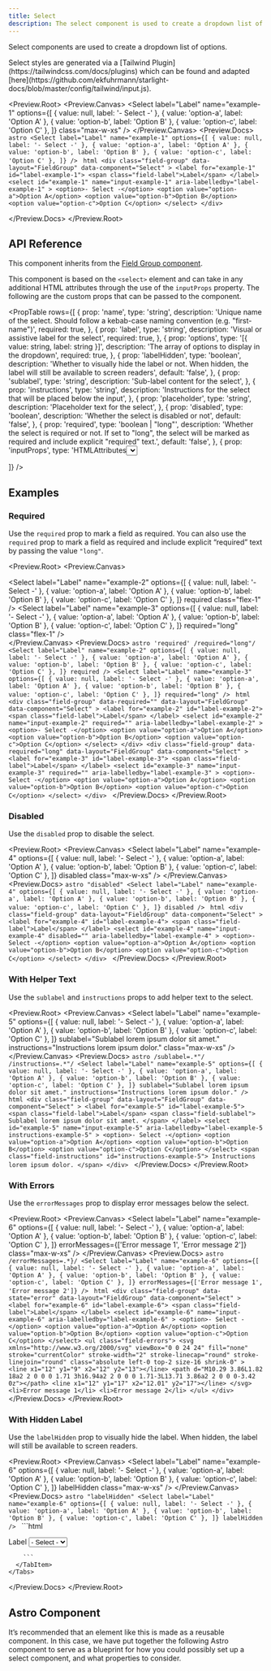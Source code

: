 ```yaml
---
title: Select
description: The select component is used to create a dropdown list of options.
---
```



Select components are used to create a dropdown list of options.

<Aside>
  Select styles are generated via a [Tailwind
  Plugin](https://tailwindcss.com/docs/plugins) which can be found and adapted
  [here](https://github.com/ekfuhrmann/starlight-docs/blob/master/config/tailwind/input.js).
</Aside>

<Preview.Root>
  <Preview.Canvas>
    <Select
      label="Label"
      name="example-1"
      options={[
        { value: null, label: '- Select -' },
        { value: 'option-a', label: 'Option A' },
        { value: 'option-b', label: 'Option B' },
        { value: 'option-c', label: 'Option C' },
      ]}
      class="max-w-xs"
    />
  </Preview.Canvas>
  <Preview.Docs>
    <Tabs>
      <TabItem label="Astro" icon="astro">
        ```astro
        <Select
          label="Label"
          name="example-1"
          options={[
            { value: null, label: '- Select -' },
            { value: 'option-a', label: 'Option A' },
            { value: 'option-b', label: 'Option B' },
            { value: 'option-c', label: 'Option C' },
          ]}
        />
        ```
      </TabItem>
      <TabItem label="Compiled" icon="seti:html">
        ```html
        <div
          class="field-group"
          data-layout="FieldGroup"
          data-component="Select"
        >
          <label for="example-1" id="label-example-1">
            <span class="field-label">Label</span>
          </label>
          <select
            id="example-1"
            name="input-example-1"
            aria-labelledby="label-example-1"
          >
            <option>- Select -</option>
            <option value="option-a">Option A</option>
            <option value="option-b">Option B</option>
            <option value="option-c">Option C</option>
          </select>
        </div>
        ```
      </TabItem>
    </Tabs>

  </Preview.Docs>
</Preview.Root>

## API Reference

This component inherits from the [Field Group component](/forms/field-group/).

This component is based on the `<select>` element and can take in any additional HTML attributes through the use of the `inputProps` property. The following are the custom props that can be passed to the component.

<PropTable
  rows={[
    {
      prop: 'name',
      type: 'string',
      description:
        'Unique name of the select. Should follow a kebab-case naming convention (e.g. "first-name")',
      required: true,
    },
    {
      prop: 'label',
      type: 'string',
      description: 'Visual or assistive label for the select',
      required: true,
    },
    {
      prop: 'options',
      type: '[{ value: string, label: string }]',
      description: 'The array of options to display in the dropdown',
      required: true,
    },
    {
      prop: 'labelHidden',
      type: 'boolean',
      description:
        'Whether to visually hide the label or not. When hidden, the label will still be available to screen readers',
      default: 'false',
    },
    {
      prop: 'sublabel',
      type: 'string',
      description: 'Sub-label content for the select',
    },
    {
      prop: 'instructions',
      type: 'string',
      description:
        'Instructions for the select that will be placed below the input',
    },
    {
      prop: 'placeholder',
      type: 'string',
      description: 'Placeholder text for the select',
    },
    {
      prop: 'disabled',
      type: 'boolean',
      description: 'Whether the select is disabled or not',
      default: 'false',
    },
    {
      prop: 'required',
      type: 'boolean | "long"',
      description:
        'Whether the select is required or not. If set to "long", the select will be marked as required and include explicit "required" text.',
      default: 'false',
    },
    {
      prop: 'inputProps',
      type: 'HTMLAttributes<select>',
      description: 'Additional attributes to pass to the select field',
    },
    {
      prop: 'errorMessages',
      type: 'string[]',
      description: 'Error messages to display below the select',
    },

]}
/>

## Examples

### Required

Use the `required` prop to mark a field as required. You can also use the `required` prop to mark a field as required and include explicit “required” text by passing the value `"long"`.

<Preview.Root>
  <Preview.Canvas>
    <div class="flex flex-wrap gap-24">
      <Select
        label="Label"
        name="example-2"
        options={[
          { value: null, label: '- Select -' },
          { value: 'option-a', label: 'Option A' },
          { value: 'option-b', label: 'Option B' },
          { value: 'option-c', label: 'Option C' },
        ]}
        required
        class="flex-1"
      />
      <Select
        label="Label"
        name="example-3"
        options={[
          { value: null, label: '- Select -' },
          { value: 'option-a', label: 'Option A' },
          { value: 'option-b', label: 'Option B' },
          { value: 'option-c', label: 'Option C' },
        ]}
        required="long"
        class="flex-1"
      />
    </div>
  </Preview.Canvas>
  <Preview.Docs>
    <Tabs>
      <TabItem label="Astro" icon="astro">
        ```astro 'required' /required="long"/
        <Select
          label="Label"
          name="example-2"
          options={[
            { value: null, label: '- Select -' },
            { value: 'option-a', label: 'Option A' },
            { value: 'option-b', label: 'Option B' },
            { value: 'option-c', label: 'Option C' },
          ]}
          required
        />
        <Select
          label="Label"
          name="example-3"
          options={[
            { value: null, label: '- Select -' },
            { value: 'option-a', label: 'Option A' },
            { value: 'option-b', label: 'Option B' },
            { value: 'option-c', label: 'Option C' },
          ]}
          required="long"
        />
        ```
      </TabItem>
      <TabItem label="Compiled" icon="seti:html">
        ```html
        <div
          class="field-group"
          data-required=""
          data-layout="FieldGroup"
          data-component="Select"
        >
          <label for="example-2" id="label-example-2">
            <span class="field-label">Label</span>
          </label>
          <select
            id="example-2"
            name="input-example-2"
            required=""
            aria-labelledby="label-example-2"
          >
            <option>- Select -</option>
            <option value="option-a">Option A</option>
            <option value="option-b">Option B</option>
            <option value="option-c">Option C</option>
          </select>
        </div>
        <div
          class="field-group"
          data-required="long"
          data-layout="FieldGroup"
          data-component="Select"
        >
          <label for="example-3" id="label-example-3">
            <span class="field-label">Label</span>
          </label>
          <select
            id="example-3"
            name="input-example-3"
            required=""
            aria-labelledby="label-example-3"
          >
            <option>- Select -</option>
            <option value="option-a">Option A</option>
            <option value="option-b">Option B</option>
            <option value="option-c">Option C</option>
          </select>
        </div>
        ```
      </TabItem>
    </Tabs>
  </Preview.Docs>
</Preview.Root>

### Disabled

Use the `disabled` prop to disable the select.

<Preview.Root>
  <Preview.Canvas>
    <Select
      label="Label"
      name="example-4"
      options={[
        { value: null, label: '- Select -' },
        { value: 'option-a', label: 'Option A' },
        { value: 'option-b', label: 'Option B' },
        { value: 'option-c', label: 'Option C' },
      ]}
      disabled
      class="max-w-xs"
    />
  </Preview.Canvas>
  <Preview.Docs>
    <Tabs>
      <TabItem label="Astro" icon="astro">
        ```astro "disabled"
        <Select
          label="Label"
          name="example-4"
          options={[
            { value: null, label: '- Select -' },
            { value: 'option-a', label: 'Option A' },
            { value: 'option-b', label: 'Option B' },
            { value: 'option-c', label: 'Option C' },
          ]}
          disabled
        />
        ```
      </TabItem>
      <TabItem label="Compiled" icon="seti:html">
        ```html
        <div
          class="field-group"
          data-layout="FieldGroup"
          data-component="Select"
        >
          <label for="example-4" id="label-example-4">
            <span class="field-label">Label</span>
          </label>
          <select
            id="example-4"
            name="input-example-4"
            disabled=""
            aria-labelledby="label-example-4"
          >
            <option>- Select -</option>
            <option value="option-a">Option A</option>
            <option value="option-b">Option B</option>
            <option value="option-c">Option C</option>
          </select>
        </div>
        ```
      </TabItem>
    </Tabs>
  </Preview.Docs>
</Preview.Root>

### With Helper Text

Use the `sublabel` and `instructions` props to add helper text to the select.

<Preview.Root>
  <Preview.Canvas>
    <Select
      label="Label"
      name="example-5"
      options={[
        { value: null, label: '- Select -' },
        { value: 'option-a', label: 'Option A' },
        { value: 'option-b', label: 'Option B' },
        { value: 'option-c', label: 'Option C' },
      ]}
      sublabel="Sublabel lorem ipsum dolor sit amet."
      instructions="Instructions lorem ipsum dolor."
      class="max-w-xs"
    />
  </Preview.Canvas>
  <Preview.Docs>
    <Tabs>
      <TabItem label="Astro" icon="astro">
        ```astro /sublabel=.*"/ /instructions=.*"/
        <Select
          label="Label"
          name="example-5"
          options={[
            { value: null, label: '- Select -' },
            { value: 'option-a', label: 'Option A' },
            { value: 'option-b', label: 'Option B' },
            { value: 'option-c', label: 'Option C' },
          ]}
          sublabel="Sublabel lorem ipsum dolor sit amet."
          instructions="Instructions lorem ipsum dolor."
        />
        ```
      </TabItem>
      <TabItem label="Compiled" icon="seti:html">
        ```html
        <div
          class="field-group"
          data-layout="FieldGroup"
          data-component="Select"
        >
          <label for="example-5" id="label-example-5">
            <span class="field-label">Label</span>
            <span class="field-sublabel">
              Sublabel lorem ipsum dolor sit amet.
            </span>
          </label>
          <select
            id="example-5"
            name="input-example-5"
            aria-labelledby="label-example-5 instructions-example-5"
          >
            <option>- Select -</option>
            <option value="option-a">Option A</option>
            <option value="option-b">Option B</option>
            <option value="option-c">Option C</option>
          </select>
          <span class="field-instructions" id="instructions-example-5">
            Instructions lorem ipsum dolor.
          </span>
        </div>
        ```
      </TabItem>
    </Tabs>
  </Preview.Docs>
</Preview.Root>

### With Errors

Use the `errorMessages` prop to display error messages below the select.

<Preview.Root>
  <Preview.Canvas>
    <Select
      label="Label"
      name="example-6"
      options={[
        { value: null, label: '- Select -' },
        { value: 'option-a', label: 'Option A' },
        { value: 'option-b', label: 'Option B' },
        { value: 'option-c', label: 'Option C' },
      ]}
      errorMessages={['Error message 1', 'Error message 2']}
      class="max-w-xs"
    />
  </Preview.Canvas>
  <Preview.Docs>
    <Tabs>
      <TabItem label="Astro" icon="astro">
        ```astro /errorMessages=.*}/
        <Select
          label="Label"
          name="example-6"
          options={[
            { value: null, label: '- Select -' },
            { value: 'option-a', label: 'Option A' },
            { value: 'option-b', label: 'Option B' },
            { value: 'option-c', label: 'Option C' },
          ]}
          errorMessages={['Error message 1', 'Error message 2']}
        />
        ```
      </TabItem>
      <TabItem label="Compiled" icon="seti:html">
        ```html
        <div
          class="field-group"
          data-state="error"
          data-layout="FieldGroup"
          data-component="Select"
        >
          <label for="example-6" id="label-example-6">
            <span class="field-label">Label</span>
          </label>
          <select
            id="example-6"
            name="input-example-6"
            aria-labelledby="label-example-6"
          >
            <option>- Select -</option>
            <option value="option-a">Option A</option>
            <option value="option-b">Option B</option>
            <option value="option-c">Option C</option>
          </select>
          <ul class="field-errors">
            <svg
              xmlns="http://www.w3.org/2000/svg"
              viewBox="0 0 24 24"
              fill="none"
              stroke="currentColor"
              stroke-width="2"
              stroke-linecap="round"
              stroke-linejoin="round"
              class="absolute left-0 top-2 size-16 shrink-0"
            >
              <line x1="12" y1="9" x2="12" y2="13"></line>
              <path d="M10.29 3.86L1.82 18a2 2 0 0 0 1.71 3h16.94a2 2 0 0 0 1.71-3L13.71 3.86a2 2 0 0 0-3.42 0z"></path>
              <line x1="12" y1="17" x2="12.01" y2="17"></line>
            </svg>
            <li>Error message 1</li>
            <li>Error message 2</li>
          </ul>
        </div>
        ```
      </TabItem>
    </Tabs>
  </Preview.Docs>
</Preview.Root>

### With Hidden Label

Use the `labelHidden` prop to visually hide the label. When hidden, the label will still be available to screen readers.

<Preview.Root>
  <Preview.Canvas>
    <Select
      label="Label"
      name="example-6"
      options={[
        { value: null, label: '- Select -' },
        { value: 'option-a', label: 'Option A' },
        { value: 'option-b', label: 'Option B' },
        { value: 'option-c', label: 'Option C' },
      ]}
      labelHidden
      class="max-w-xs"
    />
  </Preview.Canvas>
  <Preview.Docs>
    <Tabs>
      <TabItem label="Astro" icon="astro">
        ```astro "labelHidden"
        <Select
          label="Label"
          name="example-6"
          options={[
            { value: null, label: '- Select -' },
            { value: 'option-a', label: 'Option A' },
            { value: 'option-b', label: 'Option B' },
            { value: 'option-c', label: 'Option C' },
          ]}
          labelHidden
        />
        ```
      </TabItem>
      <TabItem label="Compiled" icon="seti:html">
        ```html
        <div
          class="field-group"
          data-layout="FieldGroup"
          data-component="Select"
        >
          <label for="example-6" id="label-example-6">
            <span class="field-label sr-only">Label</span>
          </label>
          <select
            id="example-6"
            name="input-example-6"
            aria-labelledby="label-example-6"
          >
            <option>- Select -</option>
            <option value="option-a">Option A</option>
            <option value="option-b">Option B</option>
            <option value="option-c">Option C</option>
          </select>
        </div>

        ```
      </TabItem>
    </Tabs>

  </Preview.Docs>
</Preview.Root>

## Astro Component

It’s recommended that an element like this is made as a reusable component. In this case, we have put together the following Astro component to serve as a blueprint for how you could possibly set up a select component, and what properties to consider.

<Code code={SelectRaw} lang="astro" title="Select.astro" />
